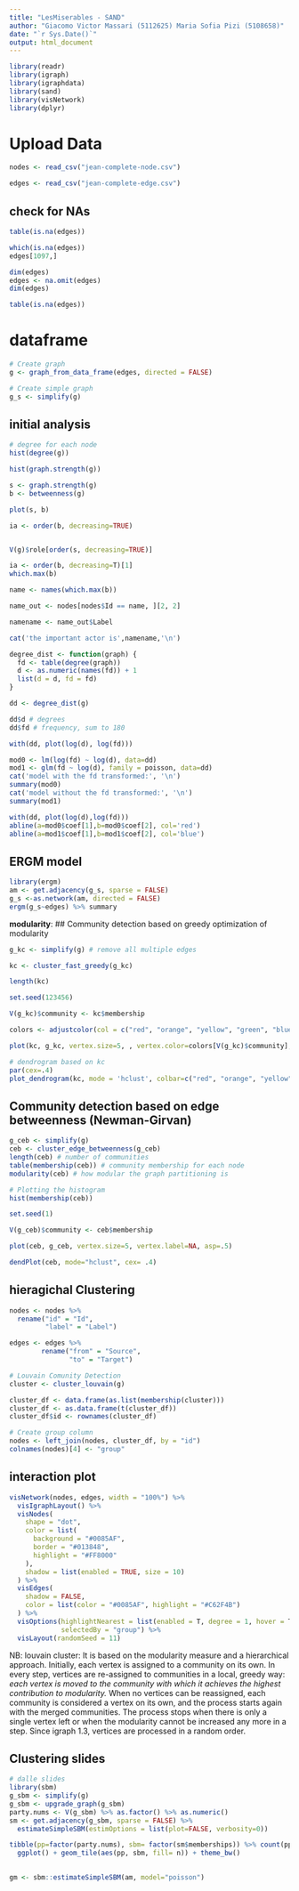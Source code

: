 ```yaml
---
title: "LesMiserables - SAND"
author: "Giacomo Victor Massari (5112625) Maria Sofia Pizi (5108658)"
date: "`r Sys.Date()`"
output: html_document
---
```


```r
library(readr)
library(igraph)
library(igraphdata)
library(sand)
library(visNetwork)
library(dplyr)
```


# Upload Data
```r
nodes <- read_csv("jean-complete-node.csv")

edges <- read_csv("jean-complete-edge.csv")

```


## check for NAs
```r
table(is.na(edges))

which(is.na(edges))
edges[1097,]

dim(edges)
edges <- na.omit(edges)
dim(edges)

table(is.na(edges))
```


# dataframe
```r
# Create graph
g <- graph_from_data_frame(edges, directed = FALSE)

# Create simple graph
g_s <- simplify(g)
```


## initial analysis
```r
# degree for each node
hist(degree(g))
```

```r
hist(graph.strength(g))
```

```r
s <- graph.strength(g)
b <- betweenness(g)

plot(s, b)
```
```r
ia <- order(b, decreasing=TRUE)


V(g)$role[order(s, decreasing=TRUE)]
```

```r
ia <- order(b, decreasing=T)[1]
which.max(b)

name <- names(which.max(b))

name_out <- nodes[nodes$Id == name, ][2, 2]

namename <- name_out$Label

cat('the important actor is',namename,'\n')
```


```r
degree_dist <- function(graph) {
  fd <- table(degree(graph))
  d <- as.numeric(names(fd)) + 1 
  list(d = d, fd = fd)
}
```

```r
dd <- degree_dist(g)

dd$d # degrees
dd$fd # frequency, sum to 180
```
```r
with(dd, plot(log(d), log(fd)))
```

```r
mod0 <- lm(log(fd) ~ log(d), data=dd)
mod1 <- glm(fd ~ log(d), family = poisson, data=dd)
cat('model with the fd transformed:', '\n')
summary(mod0)
cat('model without the fd transformed:', '\n')
summary(mod1)
```
```r
with(dd, plot(log(d),log(fd)))
abline(a=mod0$coef[1],b=mod0$coef[2], col='red')
abline(a=mod1$coef[1],b=mod1$coef[2], col='blue')
```

## ERGM model
```r
library(ergm)
am <- get.adjacency(g_s, sparse = FALSE)
g_s <-as.network(am, directed = FALSE)
ergm(g_s~edges) %>% summary
```


**modularity**: 
## Community detection based on greedy optimization of modularity
```r
g_kc <- simplify(g) # remove all multiple edges

kc <- cluster_fast_greedy(g_kc)

length(kc)
```


```r
set.seed(123456)

V(g_kc)$community <- kc$membership

colors <- adjustcolor(col = c("red", "orange", "yellow", "green", "blue", "#4b0082", "violet"), alpha=1)

plot(kc, g_kc, vertex.size=5, , vertex.color=colors[V(g_kc)$community], vertex.label=NA, asp=.5)
```

```r
# dendrogram based on kc
par(cex=.4)
plot_dendrogram(kc, mode = 'hclust', colbar=c("red", "orange", "yellow", "green", "blue", "#4b0082", "violet"))
```


## Community detection based on edge betweenness (Newman-Girvan)
```r
g_ceb <- simplify(g) 
ceb <- cluster_edge_betweenness(g_ceb) 
length(ceb) # number of communities
table(membership(ceb)) # community membership for each node
modularity(ceb) # how modular the graph partitioning is
```

```r
# Plotting the histogram
hist(membership(ceb))
```
```r
set.seed(1)

V(g_ceb)$community <- ceb$membership

plot(ceb, g_ceb, vertex.size=5, vertex.label=NA, asp=.5)
```


```r
dendPlot(ceb, mode="hclust", cex= .4)
```

## hieragichal Clustering

```r
nodes <- nodes %>%
  rename("id" = "Id",
         "label" = "Label")

edges <- edges %>% 
        rename("from" = "Source",
               "to" = "Target")

```


```r

# Louvain Comunity Detection
cluster <- cluster_louvain(g)

cluster_df <- data.frame(as.list(membership(cluster)))
cluster_df <- as.data.frame(t(cluster_df))
cluster_df$id <- rownames(cluster_df)

# Create group column
nodes <- left_join(nodes, cluster_df, by = "id")
colnames(nodes)[4] <- "group"
```

## interaction plot
```r
visNetwork(nodes, edges, width = "100%") %>%
  visIgraphLayout() %>%
  visNodes(
    shape = "dot",
    color = list(
      background = "#0085AF",
      border = "#013848",
      highlight = "#FF8000"
    ),
    shadow = list(enabled = TRUE, size = 10)
  ) %>%
  visEdges(
    shadow = FALSE,
    color = list(color = "#0085AF", highlight = "#C62F4B")
  ) %>%
  visOptions(highlightNearest = list(enabled = T, degree = 1, hover = T),
             selectedBy = "group") %>% 
  visLayout(randomSeed = 11)
```


NB: louvain cluster: It is based on the modularity measure and a hierarchical approach. Initially, each vertex is assigned to a community on its own. In every step, vertices are re-assigned to communities in a local, greedy way: *each vertex is moved to the community with which it achieves the highest contribution to modularity.* When no vertices can be reassigned, each community is considered a vertex on its own, and the process starts again with the merged communities. The process stops when there is only a single vertex left or when the modularity cannot be increased any more in a step. Since igraph 1.3, vertices are processed in a random order.

## Clustering slides

```r
# dalle slides
library(sbm)
g_sbm <- simplify(g)
g_sbm <- upgrade_graph(g_sbm)
party.nums <- V(g_sbm) %>% as.factor() %>% as.numeric()
sm <- get.adjacency(g_sbm, sparse = FALSE) %>%
  estimateSimpleSBM(estimOptions = list(plot=FALSE, verbosity=0))

tibble(pp=factor(party.nums), sbm= factor(sm$memberships)) %>% count(pp, sbm) %>% 
  ggplot() + geom_tile(aes(pp, sbm, fill= n)) + theme_bw()
  

gm <- sbm::estimateSimpleSBM(am, model="poisson")
```









